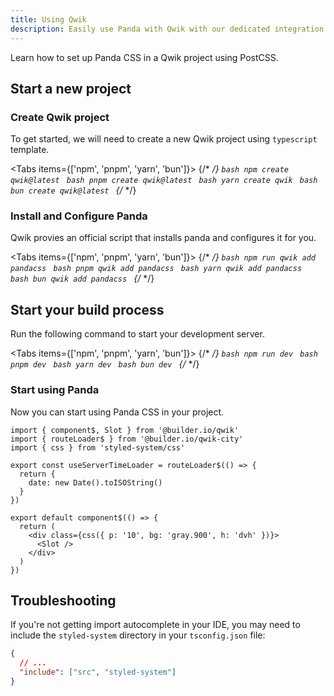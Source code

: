 ```yaml
---
title: Using Qwik
description: Easily use Panda with Qwik with our dedicated integration.
---
```


Learn how to set up Panda CSS in a Qwik project using PostCSS.

## Start a new project

<Steps>

### Create Qwik project

To get started, we will need to create a new Qwik project using `typescript` template.

<Tabs items={['npm', 'pnpm', 'yarn', 'bun']}>
  {/* <!-- prettier-ignore-start --> */}
  <Tab>
    ```bash
    npm create qwik@latest
    ```
  </Tab>
  <Tab>
    ```bash
    pnpm create qwik@latest
    ```
  </Tab>
  <Tab>
    ```bash
    yarn create qwik
    ```
  </Tab>
  <Tab>
    ```bash
    bun create qwik@latest
    ```
  </Tab>
  {/* <!-- prettier-ignore-end --> */}
</Tabs>

### Install and Configure Panda

Qwik provies an official script that installs panda and configures it for you.

<Tabs items={['npm', 'pnpm', 'yarn', 'bun']}>
  {/* <!-- prettier-ignore-start --> */}
  <Tab>
    ```bash
    npm run qwik add pandacss
    ```
  </Tab>
  <Tab>
    ```bash
    pnpm qwik add pandacss
    ```
  </Tab>
  <Tab>
    ```bash
    yarn qwik add pandacss
    ```
  </Tab>
  <Tab>
    ```bash
    bun qwik add pandacss
    ```
  </Tab>
  {/* <!-- prettier-ignore-end --> */}
</Tabs>

## Start your build process

Run the following command to start your development server.

<Tabs items={['npm', 'pnpm', 'yarn', 'bun']}>
  {/* <!-- prettier-ignore-start --> */}
  <Tab>
    ```bash
    npm run dev
    ```
  </Tab>
  <Tab>
    ```bash
    pnpm dev
    ```
  </Tab>
  <Tab>
    ```bash
    yarn dev
    ```
  </Tab>
  <Tab>
    ```bash
    bun dev
    ```
  </Tab>
  {/* <!-- prettier-ignore-end --> */}
</Tabs>

### Start using Panda

Now you can start using Panda CSS in your project.

```tsx filename="src/routes/layout.tsx"
import { component$, Slot } from '@builder.io/qwik'
import { routeLoader$ } from '@builder.io/qwik-city'
import { css } from 'styled-system/css'

export const useServerTimeLoader = routeLoader$(() => {
  return {
    date: new Date().toISOString()
  }
})

export default component$(() => {
  return (
    <div class={css({ p: '10', bg: 'gray.900', h: 'dvh' })}>
      <Slot />
    </div>
  )
})
```

</Steps>

## Troubleshooting

If you're not getting import autocomplete in your IDE, you may need to include the `styled-system` directory in your
`tsconfig.json` file:

```json filename="tsconfig.json"
{
  // ...
  "include": ["src", "styled-system"]
}
```
